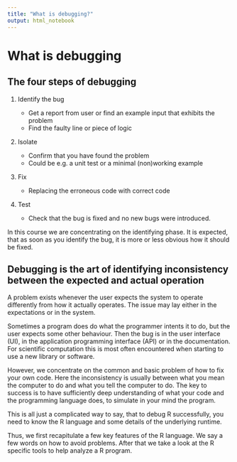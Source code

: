 ```yaml
---
title: "What is debugging?"
output: html_notebook
---
```


# What is debugging {#whatis}

## The four steps of debugging

1. Identify the bug

   - Get a report from user or find an example input that exhibits the problem
   - Find the faulty line or piece of logic

2. Isolate

   - Confirm that you have found the problem
   - Could be e.g. a unit test or a minimal (non)working example

3. Fix

   - Replacing the erroneous code with correct code

4. Test

   - Check that the bug is fixed and no new bugs were introduced.

In this course we are concentrating on the identifying phase. It is expected, that as soon as you
identify the bug, it is more or less obvious how it should be fixed.

## Debugging is the art of identifying inconsistency between the expected and actual operation

A problem exists whenever the user expects the system to operate differently from how it actually operates.
The issue may lay either in the expectations or in the system.

Sometimes a program does do what the programmer intents it to do, but the user expects some other behaviour.
Then the bug is in the user interface (UI), in the application programming interface (API) or in the
documentation. For scientific computation this is most often encountered when starting to use a new
library or software.

However, we concentrate on the common and basic problem of how to fix your own code. Here the inconsistency
is usually between what you mean the computer to do and what you tell the computer to do.
The key to success is to have sufficiently deep understanding of what your code and the programming language
does, to simulate in your mind the program.

This is all just a complicated way to say, that to debug R successfully, you need to know the R language
and some details of the underlying runtime.

Thus, we first recapitulate a few key features of the R language. We say a few words on how to avoid
problems. After that we take a look at the R specific tools to help analyze a R program. 


